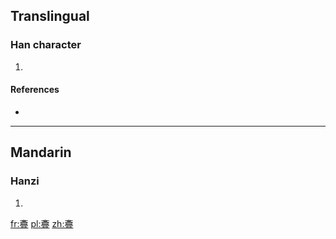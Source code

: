 ==Translingual==

===Han character===
{{Han char|rn=67|rad=文|as=19|sn=23|four=0010<sub>7</sub>|canj=卜大竹月一 (YKHBM)}}

# {{defn|Han|sort=文19}}

====References====
* {{Han ref|kx=0477.230|dkj=13487|hdz=32171.100|uh=6596|ud=26006|bh=F7DE|bd=63454}}

----

==Mandarin==

===Hanzi===
{{cmn-hanzi|pin=[[wěi]] ([[wei3]])|wg=wei<sup>3</sup>}}

# {{defn|Mandarin|sort=文19}}

[[fr:斖]]
[[pl:斖]]
[[zh:斖]]